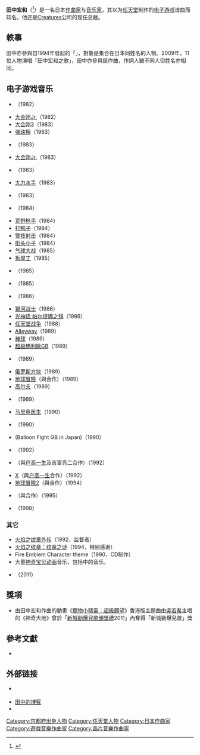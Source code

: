 {{blpsources|time=2019-02-24T01:15:01+00:00}}
{{noteTA
|G1=Games
|G2=Mario
}}
{{Infobox musical artist
|name         = 田中 宏和
|image        = 
|caption      = 
|image_size   = 
|background   = non_vocal_instrumentalist
|alias        = Hip Tanaka、田中耕一
|birth_date   = {{birth date and age|1957|12|13}}
|birth_place  = {{JPN}}[[京都府|京都府]][[與謝郡|與謝郡]]
|genre        = [[芯片音乐|芯片音乐]]、[[雷鬼音樂|雷鬼音樂]]
|occupation   = [[Creatures|Creatures]]主席、[[作曲家|作曲家]]、音響設計師
|instrument   = [[鍵盤樂器|鍵盤樂器]]
|years_active = 1980年至今
|label        = 
|website      = {{url|hirokazutanaka.com}}
|module       = {{infobox person |child=yes |signature=Hirokazu Tanaka autograph.svg }}
}}
{{Japanese|japanese=田中 宏和|kana=たなか ひろかず|romaji=Tanaka Hirokazu}}
'''田中宏和'''（{{bd|1957年|12月13日}}<ref>{{cite web |url=http://www.hirokazutanaka.com/biography.html |archiveurl=https://www.webcitation.org/5vVtiV8GO?url=http://www.hirokazutanaka.com/biography.html |title=Biography |work=Sporadic Vacuum |publisher=Hirokazu Tanaka |accessdate=2010-01-05 |archivedate=2011-01-05 }}</ref>）是一名日本[[作曲家|作曲家]]与[[音乐家|音乐家]]，其以为[[任天堂|任天堂]]制作的[[电子游戏|电子游戏]]谱曲而知名。他还是[[Creatures|Creatures]]公司的现任总裁。

==軼事==
田中亦參與自1994年發起的「{{link-ja|田中宏和運動|田中宏和運動}}」，對象是集合在日本同姓名的人物。2009年，11位{{link-ja|同名同姓|同姓同名}}人物演唱「田中宏和之歌」，田中亦參與該作曲，作詞人雖不同人但姓名亦相同。

==电子游戏音乐==
* {{le|Mickey & Donald}}（1982）
* [[大金刚Jr.|大金刚Jr.]]（1982）
* [[大金刚3|大金刚3]]（1983）
* [[弹珠台_(电子游戏)|彈珠檯]]（1983）
* {{le|Mario's Cement Factory}}（1983）
* [[大金刚Jr.|大金刚Jr.]]（1983）
* {{le|史努比 (遊戲)|ピーナッツ (漫画)#ゲーム|史努比}}（1983）
* [[大力水手_(游戏)|大力水手]]（1983）
* {{le|Mario's Bombs Away}}（1983）
* {{le|Spitball Sparky|List of Game %26 Watch games#Spitball Sparky}}（1984）
* [[荒野枪手|荒野枪手]]（1984）
* [[打鸭子|打鸭子]]（1984）
* [[警技射击|警技射击]]（1984）
* [[街头小子|街头小子]]（1984）
* [[气球大战|气球大战]]（1985）
* [[拆屋工|拆屋工]]（1985）
* {{le|Stack-Up}}（1985）
* {{le|Gyromite}}（1985）
* {{le|Gumshoe|Gumshoe (video game)}}（1986）
* [[银河战士_(游戏)|银河战士]]（1986）
* [[光神话_帕尔提娜之镜|光神话 帕尔提娜之镜]]（1986）
* [[任天堂战争|任天堂战争]]（1988）
* [[Alleyway|Alleyway]]（1989）
* [[棒球_(游戏)|棒球]]（1989）
* [[超級瑪利歐GB|超級瑪利歐GB]]（1989）
* {{le|Yakuman|Yakuman (video game)}}（1989）
* [[俄罗斯方块_(Game_Boy)|俄罗斯方块]]（1989）
* [[地球冒險|地球冒險]]（與{{lj|鈴木慶一}}合作）（1989）
* [[高尔夫_(游戏)|高尔夫]]（1989）
* {{le|Knight Move}}（1989）
* [[马里奥医生|马里奥医生]]（1990）
* {{le|Barker Bill's Trick Shooting}}（1990）
* {{le|Balloon Kid}} (Balloon Fight GB in Japan)（1990）
* {{le|Hello Kitty World}}（1992）
* {{le|Mario Paint}}（與[[户高一生|户高一生]]及吉富亮二合作）（1992）
* [[X_(游戏)|X]]（與[[户高一生|户高一生]]合作）（1992）
* [[地球冒險2|地球冒險2]]（與{{lj|鈴木慶一}}合作）（1994）
* {{le|Snoopy Concert}}（與{{lj|濱野美奈子}}合作）（1995）
* {{le|Game Boy Camera}}（1998）

===其它===
* [[火焰之纹章外传|火焰之纹章外传]]（1992，监督者）
* [[火焰之纹章：纹章之谜|火焰之纹章：纹章之谜]]（1994，特别感谢）
* Fire Emblem Character theme（1990，CD制作）
* 大量[[神奇寶貝動畫版|神奇宝贝动画]]音乐，包括{{le|Meowth's Party single|Meowth's Party#CD single}}中的音乐。
* {{le|Play For Japan: The Album}}（2011）

==獎項==
* 由田中宏和作曲的動畫《[[寵物小精靈：超級願望|寵物小精靈：超級願望]]》香港版主題曲由[[吳若希|吳若希]]主唱的《神奇大地》曾於「[[新城勁爆兒歌頒獎禮|新城勁爆兒歌頒獎禮]]2011」內奪得「新城勁爆兒歌」獎

==參考文獻==
{{reflist}}
* {{cite web |first=Alexander |last=Brandon |url=http://www.gamasutra.com/view/feature/2947/shooting_from_the_hip_an_.php |title=Shooting from the Hip: An Interview with Hip Tanaka |publisher=[[Gamasutra|Gamasutra]] |date=2002-09-25 |accessdate=2010-07-24 |archive-date=2011-06-05 |archive-url=https://web.archive.org/web/20110605105634/http://www.gamasutra.com/view/feature/2947/shooting_from_the_hip_an_.php |dead-url=no }}

==外部链接==
* {{Official website|http://www.hirokazutanaka.com/}} {{ja}}
* [https://web.archive.org/web/20130228014134/http://tanaka.creatures.co.jp/ 田中的博客] {{ja}}
* {{Twitter|tanac2e}}

{{大金刚系列}}
{{銀河戰士系列}}
{{地球冒險系列}}

{{Authority control}}
{{DEFAULTSORT:Tanaka, Hirokazu}}
[[Category:京都府出身人物|Category:京都府出身人物]]
[[Category:任天堂人物|Category:任天堂人物]]
[[Category:日本作曲家|Category:日本作曲家]]
[[Category:遊戲音樂作曲家|Category:遊戲音樂作曲家]]
[[Category:晶片音樂作曲家|Category:晶片音樂作曲家]]